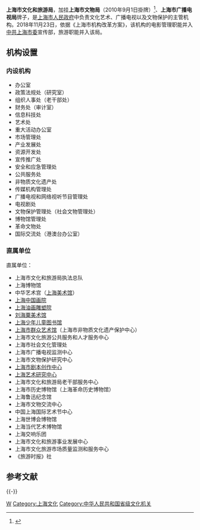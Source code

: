 {{Infobox PRCG
|机构名称=上海市文化和旅游局
|加挂牌子 =上海市文物局、上海市广播电视局
|保留牌子=上海市文物管理委员会<ref>《上海市文物保护条例》第五条第二款保留了上海市文物管理委员会：“市文物管理委员会设立文物保护专家委员会。专家委员会由文物、历史、文化、艺术、规划、建筑、房屋管理、法律等方面的人士组成，为本市文物保护和管理工作提供决策咨询意见。”</ref>
|标志1=Red star.svg
|标志1说明=[[s:国务院关于国家行政机关和企业事业单位社会团体印章管理的规定|1999年规定]]：[[印章|印章]][[直径|直径]]4.2厘米，中央刊[[五角星|五角星]]，由[[上海市人民政府|上海市人民政府]]制发。
|职位1=局长
|人员1=[[方世忠|方世忠]]
|职位2=副局长
|人员2=[[程梅红|程梅红]]{{wrap}}[[褚晓波|褚晓波]]<br>[[张旗|张旗]]{{wrap}}[[金雷|金雷]]{{wrap}}[[罗毅|罗毅]]
|业务上级机构=[[中华人民共和国文化部|中华人民共和国文化部]]
|组织上级机构=[[上海市人民政府|上海市人民政府]]
|机构类型=省级人民政府组成部门
|行政级别=正地厅级
|成立时间=
|地址1=上海市黄浦区大沽路100号<br />[[市政大厦_(上海)|市政大厦]]7-10层
|官网=[http://whlyj.sh.gov.cn/ 上海市文化和旅游局、上海市文物局、上海市广播电视局]
|image1 = 
|caption1 = 
}}

'''上海市文化和旅游局'''，加挂'''上海市文物局'''（2010年9月1日掛牌）<ref>{{cite news |title=上海市文物局正式挂牌成立 |url=https://www.mct.gov.cn/gtb/index.jsp?url=http%3A%2F%2Fwww.mct.gov.cn%2Fwhzx%2Fqgwhxxlb%2Fsh%2F201111%2Ft20111121_781420.htm |accessdate=2021-10-30 |archive-date=2022-04-04 |archive-url=https://web.archive.org/web/20220404064406/https://www.mct.gov.cn/gtb/index.jsp?url=http%3A%2F%2Fwww.mct.gov.cn%2Fwhzx%2Fqgwhxxlb%2Fsh%2F201111%2Ft20111121_781420.htm }}</ref>、'''上海市广播电视局'''牌子，是[[上海市人民政府|上海市人民政府]]中负责文化艺术、广播电视以及文物保护的主管机构。2018年11月23日，依据《上海市机构改革方案》，该机构的电影管理职能并入[[中共上海市委|中共上海市委]]宣传部，旅游职能并入该局。

== 机构设置 ==
=== 内设机构 ===
*办公室
*政策法规处（研究室）
*组织人事处（老干部处）
*财务处（审计室）
*信息科技处
*艺术处
*重大活动办公室
*市场管理处
*产业发展处
*资源开发处
*宣传推广处
*安全和应急管理处
*公共服务处
*非物质文化遗产处
*传媒机构管理处
*广播电视和网络视听节目管理处
*电视剧处
*文物保护管理处（社会文物管理处）
*博物馆管理处
*革命文物处
*国际交流处（港澳台办公室）

=== 直属单位 ===
直属单位：
*上海市文化和旅游局执法总队
*上海博物馆
*中华艺术宫（[[上海美术馆|上海美术馆]]）
*[[上海中国画院|上海中国画院]]
*[[上海油画雕塑院|上海油画雕塑院]]
*[[刘海粟美术馆|刘海粟美术馆]]
*[[上海少年儿童图书馆|上海少年儿童图书馆]]
*[[上海市群众文化艺术馆|上海市群众艺术馆]]（上海市非物质文化遗产保护中心）
*上海市文化旅游公共服务和人才服务中心
*上海市社会文化管理处
*上海市广播电视监测中心
*上海市文物保护研究中心
*[[上海市剧本创作中心|上海市剧本创作中心]]
*[[上海艺术研究所|上海艺术研究中心]]
*上海市文化和旅游局老干部服务中心
*上海市历史博物馆（上海革命历史博物馆）
*上海鲁迅纪念馆
*上海市文物交流中心
*中国上海国际艺术节中心
*上海世博会博物馆
*上海当代艺术博物馆
*上海交响乐团
*上海市文化和旅游事业发展中心
*上海市文化旅游市场质量监测和服务中心
*《旅游时报》社

== 参考文献 ==
{{Reflist}}

{{-}}
{{上海市人民政府}}

[[Category:上海市人民政府组成部门|W]]
[[Category:上海文化|Category:上海文化]]
[[Category:中华人民共和国省级文化机关|Category:中华人民共和国省级文化机关]]